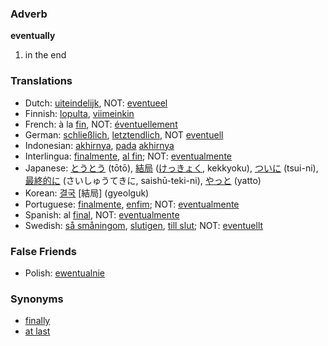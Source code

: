===Adverb===

'''eventually'''

#in the end

===Translations===
*Dutch: [[uiteindelijk]], NOT: [[eventueel]]
*Finnish: [[lopulta]], [[viimeinkin]]
*French: à la [[fin]], NOT: [[éventuellement]]
*German: [[schließlich]], [[letztendlich]], NOT [[eventuell]]
*Indonesian: [[akhirnya]], [[pada]] [[akhirnya]]
*Interlingua: [[finalmente]], [[al fin]]; NOT: [[eventualmente]]
*Japanese: [[とうとう]] (tōtō), [[結局]] ([[けっきょく]], kekkyoku), [[ついに]] (tsui-ni), [[最終的に]] (さいしゅうてきに, saishū-teki-ni), [[やっと]] (yatto)
*Korean: [[결국]] [結局] (gyeolguk)
*Portuguese: [[finalmente]], [[enfim]]; NOT: [[eventualmente]]
*Spanish: al [[final]], NOT: [[eventualmente]]
*Swedish: [[så småningom]], [[slutigen]], [[till slut]]; NOT: [[eventuellt]]

===False Friends===
*Polish: [[ewentualnie]]

===Synonyms===
*[[finally]]
*[[at last]]